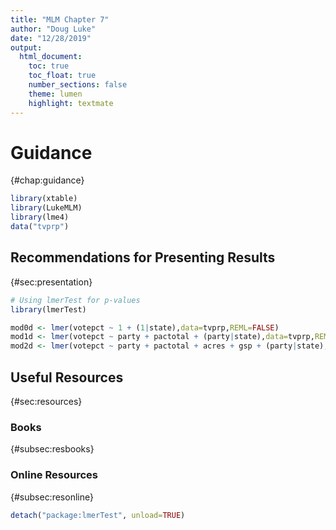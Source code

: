 ```yaml
---
title: "MLM Chapter 7"
author: "Doug Luke"
date: "12/28/2019"
output: 
  html_document:
    toc: true
    toc_float: true
    number_sections: false
    theme: lumen
    highlight: textmate
---
```



# Guidance
{#chap:guidance} 

```r
library(xtable)
library(LukeMLM)
library(lme4)
data("tvprp")
```

## Recommendations for Presenting Results
{#sec:presentation}



```r
# Using lmerTest for p-values
library(lmerTest)

mod0d <- lmer(votepct ~ 1 + (1|state),data=tvprp,REML=FALSE)
mod1d <- lmer(votepct ~ party + pactotal + (party|state),data=tvprp,REML=FALSE)
mod2d <- lmer(votepct ~ party + pactotal + acres + gsp + (party|state),data=tvprp,REML=FALSE)

```

## Useful Resources
{#sec:resources}

### Books
{#subsec:resbooks}

### Online Resources
{#subsec:resonline}


```r
detach("package:lmerTest", unload=TRUE)
```

